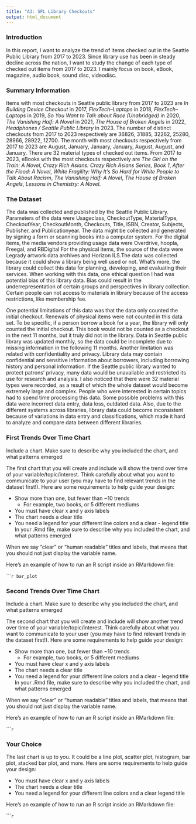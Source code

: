 ```yaml
---
title: "A3: SPL Library Checkouts"
output: html_document
---
```


### Introduction

In this report, I want to analyze the trend of items checked out in the Seattle Public Library from 2017 to 2023. Since library use has been in steady decline across the nation, I want to study the change of each type of checked out items from 2017 to 2023. I mainly focus on book, eBook, magazine, audio book, sound disc, videodisc. 

### Summary Information

Items with most checkouts in Seattle public library from 2017 to 2023 are *In Building Device Checkout* in 2017, *FlexTech–Laptops* in 2018, *FlexTech–Laptops* in 2019, *So You Want to Talk about Race (Unabridged)* in 2020, *The Vanishing Half: A Novel* in 2021, *The House of Broken Angels* in 2022, *Headphones / Seattle Public Library* in 2023. The number of distinct checkouts from 2017 to 2023 respectively are 36826, 31885, 32262, 25280, 28966, 28922, 12700. The month with most checkouts respectively from 2017 to 2023 are August, January, January, January, August, August, and January. There are 32 material types of checked out items. From 2017 to 2023, eBooks with the most checkouts respectively are *The Girl on the Train: A Novel*, *Crazy Rich Asians: Crazy Rich Asians Series, Book 1*, *After the Flood: A Novel*, *White Fragility: Why It's So Hard for White People to Talk About Racism*, *The Vanishing Half: A Novel*, *The House of Broken Angels*, *Lessons in Chemistry: A Novel*. 

### The Dataset

The data was collected and published by the Seattle Public Library. Parameters of the data were Usageclass, CheckoutType, MaterialType, CheckoutYear, CheckoutMonth, Checkouts, Title, ISBN, Creator, Subjects, Publisher, and Publicationyear. The data might be collected and generated by signing a form or scanning books into a computer system. For the digital items, the media vendors providing usage data were Overdrive, hoopla, Freegal, and RBDigital For the physical items, the source of the data were Legrady artwork data archives and Horizon ILS.The data was collected because it could show a library being well used or not. What’s more, the library could collect this data for planning, developing, and evaluating their services. When working with this data, one ethical question I had was potential bias of this library data. Bias could result in the underrepresentation of certain groups and perspectives in library collection. Certain people can not access to materials in library because of the access restrictions, like membership fee.

One potential limitations of this data was that the data only counted the initial checkout. Renewals of physical items were not counted in this data set. To be specific, if a person borrow a book for a year, the library will only counted the initial checkout. This book would not be counted as a checkout in the next 11 months, but it truly did not in the library. Data in Seattle public library was updated monthly, so the data could be incomplete due to missing information in the following 11 months. Another limitation was related with confidentiality and privacy. Library data may contain confidential and sensitive information about borrowers, including borrowing history and personal information. If the Seattle public library wanted to protect patrons’ privacy, many data would be unavailable and restricted its use for research and analysis. I also noticed that there were 32 material types were recorded, as a result of which the whole dataset would become extremely large and complex. People who were interested in certain topics had to spend time processing this data. Some possible problems with this data were incorrect data entry, data loss, outdated data. Also, due to the different systems across libraries, library data could become inconsistent because of variations in data entry and classifications, which made it hard to analyze and compare data between different libraries.

### First Trends Over Time Chart

Include a chart. Make sure to describe why you included the chart, and what patterns emerged

The first chart that you will create and include will show the trend over time of your variable/topic/interest. Think carefully about what you want to communicate to your user (you may have to find relevant trends in the dataset first!). Here are some requirements to help guide your design:

- Show more than one, but fewer than ~10 trends
  - For example, two books, or 5 different mediums
- You must have clear x and y axis labels
- The chart needs a clear title 
- You need a legend for your different line colors and a clear - legend title
In your .Rmd file, make sure to describe why you included the chart, and what patterns emerged

When we say "clear" or "human readable" titles and labels, that means that you should not just display the variable name.

Here's an example of how to run an R script inside an RMarkdown file:

``````r
bar_plot
```

### Second Trends Over Time Chart

Include a chart. Make sure to describe why you included the chart, and what patterns emerged

The second chart that you will create and include will show another trend over time of your variable/topic/interest. Think carefully about what you want to communicate to your user (you may have to find relevant trends in the dataset first!). Here are some requirements to help guide your design:

- Show more than one, but fewer than ~10 trends
  - For example, two books, or 5 different mediums
- You must have clear x and y axis labels
- The chart needs a clear title 
- You need a legend for your different line colors and a clear - legend title
In your .Rmd file, make sure to describe why you included the chart, and what patterns emerged

When we say "clear" or "human readable" titles and labels, that means that you should not just display the variable name.

Here's an example of how to run an R script inside an RMarkdown file:

``````r
```

### Your Choice

The last chart is up to you. It could be a line plot, scatter plot, histogram, bar plot, stacked bar plot, and more. Here are some requirements to help guide your design:

- You must have clear x and y axis labels
- The chart needs a clear title 
- You need a legend for your different line colors and a clear legend title

Here's an example of how to run an R script inside an RMarkdown file:

``````r
```


